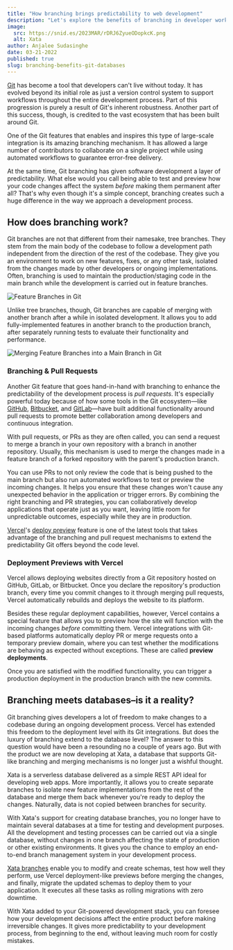 ```yaml
---
title: "How branching brings predictability to web development"
description: "Let's explore the benefits of branching in developer workflows, and how Xata brings these benefits to data infrastructure."
image:
  src: https://snid.es/2023MAR/rDRJ6ZyueODopkcK.png
  alt: Xata
author: Anjalee Sudasinghe
date: 03-21-2022
published: true
slug: branching-benefits-git-databases
---
```


[Git](https://git-scm.com/) has become a tool that developers can't live without today. It has evolved beyond its initial role as just a version control system to support workflows throughout the entire development process. Part of this progression is purely a result of Git's inherent robustness. Another part of this success, though, is credited to the vast ecosystem that has been built around Git.

One of the Git features that enables and inspires this type of large-scale integration is its amazing branching mechanism. It has allowed a large number of contributors to collaborate on a single project while using automated workflows to guarantee error-free delivery.

At the same time, Git branching has given software development a layer of predictability. What else would you call being able to test and preview how your code changes affect the system _before_ making them permanent after all? That's why even though it's a simple concept, branching creates such a huge difference in the way we approach a development process.

## How does branching work?

Git branches are not that different from their namesake, tree branches. They stem from the main body of the codebase to follow a development path independent from the direction of the rest of the codebase. They give you an environment to work on new features, fixes, or any other task, isolated from the changes made by other developers or ongoing implementations. Often, branching is used to maintain the production/staging code in the main branch while the development is carried out in feature branches.

![Feature Branches in Git](https://c-v.sh/elmysurfperch.png)

Unlike tree branches, though, Git branches are capable of merging with another branch after a while in isolated development. It allows you to add fully-implemented features in another branch to the production branch, after separately running tests to evaluate their functionality and performance.

![Merging Feature Branches into a Main Branch in Git](https://c-v.sh/unforgeddiddlers.png)

### Branching & Pull Requests

Another Git feature that goes hand-in-hand with branching to enhance the predictability of the development process is _pull requests_. It's especially powerful today because of how some tools in the Git ecosystem—like [GitHub](https://github.com/), [Bitbucket](https://bitbucket.org/product), and [GitLab](https://about.gitlab.com/)—have built additional functionality around pull requests to promote better collaboration among developers and continuous integration.

With pull requests, or PRs as they are often called, you can send a request to merge a branch in your own repository with a branch in another repository. Usually, this mechanism is used to merge the changes made in a feature branch of a forked repository with the parent's production branch.

You can use PRs to not only review the code that is being pushed to the main branch but also run automated workflows to test or preview the incoming changes. It helps you ensure that these changes won't cause any unexpected behavior in the application or trigger errors. By combining the right branching and PR strategies, you can collaboratively develop applications that operate just as you want, leaving little room for unpredictable outcomes, especially while they are in production.

[Vercel](https://vercel.com/)'s [deploy preview](https://vercel.com/features/previews) feature is one of the latest tools that takes advantage of the branching and pull request mechanisms to extend the predictability Git offers beyond the code level.

### Deployment Previews with Vercel

Vercel allows deploying websites directly from a Git repository hosted on GitHub, GitLab, or Bitbucket. Once you declare the repository's production branch, every time you commit changes to it through merging pull requests, Vercel automatically rebuilds and deploys the website to its platform.

Besides these regular deployment capabilities, however, Vercel contains a special feature that allows you to preview how the site will function with the incoming changes _before_ committing them. Vercel integrations with Git-based platforms automatically deploy PR or merge requests onto a temporary preview domain, where you can test whether the modifications are behaving as expected without exceptions. These are called **preview deployments**.

Once you are satisfied with the modified functionality, you can trigger a production deployment in the production branch with the new commits.

## Branching meets databases–is it a reality?

Git branching gives developers a lot of freedom to make changes to a codebase during an ongoing development process. Vercel has extended this freedom to the deployment level with its Git integrations. But does the luxury of branching extend to the database level? The answer to this question would have been a resounding no a couple of years ago. But with the product we are now developing at Xata, a database that supports Git-like branching and merging mechanisms is no longer just a wishful thought.

Xata is a serverless database delivered as a simple REST API ideal for developing web apps. More importantly, it allows you to create separate branches to isolate new feature implementations from the rest of the database and merge them back whenever you're ready to deploy the changes. Naturally, data is not copied between branches for security.

With Xata's support for creating database branches, you no longer have to maintain several databases at a time for testing and development purposes. All the development and testing processes can be carried out via a single database, without changes in one branch affecting the state of production or other existing environments. It gives you the chance to employ an end-to-end branch management system in your development process.

[Xata branches](https://docs.xata.io/concepts/branches) enable you to modify and create schemas, test how well they perform, use Vercel deployment-like previews before merging the changes, and finally, migrate the updated schemas to deploy them to your application. It executes all these tasks as rolling migrations with zero downtime.

With Xata added to your Git-powered development stack, you can foresee how your development decisions affect the entire product before making irreversible changes. It gives more predictability to your development process, from beginning to the end, without leaving much room for costly mistakes.
